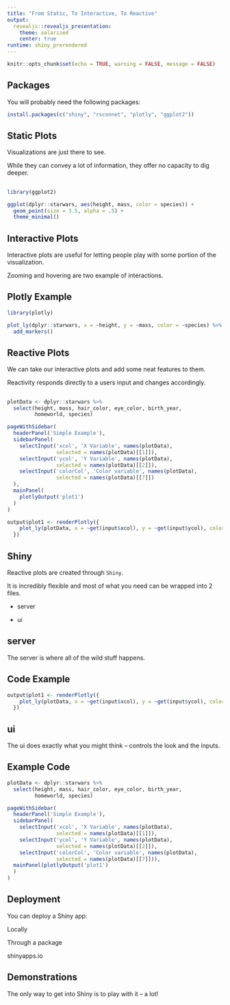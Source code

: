 ```yaml
---
title: "From Static, To Interactive, To Reactive"
output:
  revealjs::revealjs_presentation:
    theme: solarized
    center: true
runtime: shiny_prerendered
---
```


```r
knitr::opts_chunk$set(echo = TRUE, warning = FALSE, message = FALSE)
```

## Packages

You will probably need the following packages: 

```r
install.packages(c("shiny", "rsconnet", "plotly", "ggplot2"))
```


## Static Plots

Visualizations are just there to see. 

While they can convey a lot of information, they offer no capacity to dig deeper. 

## 

```r
library(ggplot2)

ggplot(dplyr::starwars, aes(height, mass, color = species)) + 
  geom_point(size = 3.5, alpha = .5) +
  theme_minimal()
```


## Interactive Plots

Interactive plots are useful for letting people play with some portion of the visualization. 

Zooming and hovering are two example of interactions. 

## Plotly Example

```r
library(plotly)

plot_ly(dplyr::starwars, x = ~height, y = ~mass, color = ~species) %>% 
  add_markers()
```


## Reactive Plots

We can take our interactive plots and add some neat features to them. 

Reactivity responds directly to a users input and changes accordingly. 

##

```r

plotData <- dplyr::starwars %>% 
  select(height, mass, hair_color, eye_color, birth_year, 
         homeworld, species)

pageWithSidebar(
  headerPanel('Simple Example'),
  sidebarPanel(
    selectInput('xcol', 'X Variable', names(plotData), 
                selected = names(plotData)[[1]]),
    selectInput('ycol', 'Y Variable', names(plotData), 
                selected = names(plotData)[[2]]),
    selectInput('colorCol', 'Color variable', names(plotData), 
                selected = names(plotData)[[7]])
  ),
  mainPanel(
    plotlyOutput('plot1')
  )
)
```

```r
output$plot1 <- renderPlotly({
    plot_ly(plotData, x = ~get(input$xcol), y = ~get(input$ycol), color = ~get(input$colorCol)) %>% add_markers()
  })
```

## Shiny

Reactive plots are created through `Shiny`. 

It is incredibly flexible and most of what you need can be wrapped into 2 files. 

- server 

- ui 

## server

The server is where all of the wild stuff happens.

## Code Example

```r
output$plot1 <- renderPlotly({
    plot_ly(plotData, x = ~get(input$xcol), y = ~get(input$ycol), color = ~get(input$colorCol)) %>% add_markers()
  })
```

## ui

The ui does exactly what you might think -- controls the look and the inputs.

## Example Code

```r
plotData <- dplyr::starwars %>% 
  select(height, mass, hair_color, eye_color, birth_year, 
         homeworld, species)

pageWithSidebar(
  headerPanel('Simple Example'),
  sidebarPanel(
    selectInput('xcol', 'X Variable', names(plotData), 
                selected = names(plotData)[[1]]),
    selectInput('ycol', 'Y Variable', names(plotData), 
                selected = names(plotData)[[2]]),
    selectInput('colorCol', 'Color variable', names(plotData), 
                selected = names(plotData)[[7]])),
  mainPanel(plotlyOutput('plot1')
  )
)
```

## Deployment

You can deploy a Shiny app: 

Locally 

Through a package 

shinyapps.io 

## Demonstrations

The only way to get into Shiny is to play with it -- a lot!
